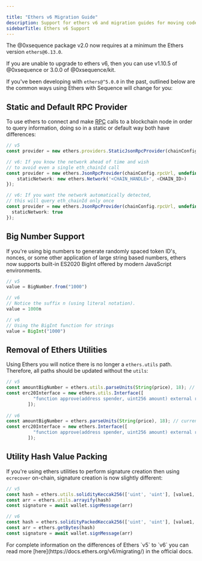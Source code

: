 ---

title: "Ethers v6 Migration Guide"
description: Support for ethers v6 and migration guides for moving code from ethers v5 to v6
sidebarTitle: Ethers v6 Support
---



The @0xsequence package v2.0 now requires at a minimum the Ethers version `ethers@6.13.0`.

<Note>
If you are unable to upgrade to ethers v6, then you can use v1.10.5 of @0xsequence or 3.0.0 of @0xsequence/kit.
</Note>

If you've been developing with `ethers@^5.0.0` in the past, outlined below are the common ways using Ethers with Sequence will change for you:

## Static and Default RPC Provider
To use ethers to connect and make [RPC](https://en.wikipedia.org/wiki/Remote_procedure_call) calls to a blockchain node in order to query information, doing so in a static or default way both have differences:

```typescript provider.ts
// v5
const provider = new ethers.providers.StaticJsonRpcProvider(chainConfig.rpcUrl);

// v6: If you know the network ahead of time and wish
// to avoid even a single eth_chainId call
const provider = new ethers.JsonRpcProvider(chainConfig.rpcUrl, undefined, {
	staticNetwork: new ethers.Network('<CHAIN_HANDLE>', <CHAIN_ID>)
});

// v6: If you want the network automatically detected,
// this will query eth_chainId only once
const provider = new ethers.JsonRpcProvider(chainConfig.rpcUrl, undefined, {
  staticNetwork: true
});
```

## Big Number Support
If you're using big numbers to generate randomly spaced token ID's, nonces, or some other application of large string based numbers, ethers now supports built-in ES2020 BigInt offered by modern JavaScript environments.

```typescript bigNumber.ts
// v5
value = BigNumber.from("1000")

// v6 
// Notice the suffix n (using literal notation).
value = 1000n

// v6 
// Using the BigInt function for strings
value = BigInt("1000")
```

## Removal of Ethers Utilities
Using Ethers you will notice there is no longer a `ethers.utils` path. Therefore, all paths should be updated without the `utils`:

```typescript contract_parameters.ts
// v5
const amountBigNumber = ethers.utils.parseUnits(String(price), 18); // currency price based on correct decimals for token contract
const erc20Interface = new ethers.utils.Interface([
          "function approve(address spender, uint256 amount) external returns (bool)"
        ]);
        
// v6
const amountBigNumber = ethers.parseUnits(String(price), 18); // currency price based on correct decimals for token contract
const erc20Interface = new ethers.Interface([
          "function approve(address spender, uint256 amount) external returns (bool)"
        ]);
```

## Utility Hash Value Packing

If you're using ethers utilities to perform signature creation then using `ecrecover` on-chain, signature creation is now slightly different:

```typescript signature_creation.ts
// v5
const hash = ethers.utils.solidityKeccak256(['uint', 'uint'], [value1, blockNumber])
const arr = ethers.utils.arrayify(hash)
const signature = await wallet.signMessage(arr)

// v6
const hash = ethers.solidityPackedKeccak256(['uint', 'uint'], [value1, blockNumber])
const arr = ethers.getBytes(hash)
const signature = await wallet.signMessage(arr)
```

<Tip>
For complete information on the differences of Ethers `v5` to `v6` you can read more [here](https://docs.ethers.org/v6/migrating/) in the official docs.
</Tip>